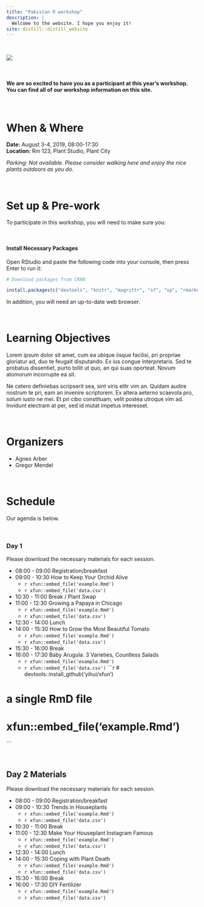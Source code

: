 ```yaml
---
title: "Pakistan R workshop"
description: |
  Welcome to the website. I hope you enjoy it!
site: distill::distill_website
---
```


<br>

![](https://images.unsplash.com/photo-1463936575829-25148e1db1b8?ixlib=rb-1.2.1&ixid=eyJhcHBfaWQiOjEyMDd9&auto=format&fit=crop&w=1990&q=80)

<br>

#### We are so excited to have you as a participant at this year's workshop. You can find all of our workshop information on this site.  

<br>

# When & Where

**Date:** August 3-4, 2019, 08:00-17:30  
**Location:** Rm 123, Plant Studio, Plant City

*Parking: Not available. Please consider walking here and enjoy the nice plants outdoors as you do.*  


<br>


# Set up & Pre-work

To participate in this workshop, you will need to make sure you:  


<br>



#### Install Necessary Packages
Open RStudio and paste the following code into your console, then press Enter to run it:


```r
# Download packages from CRAN

install.packages(c("devtools", "knitr", "magrittr", "sf", "sp", "rmarkdown", "usethis", "osmdata"))

```


In addition, you will need an up-to-date web browser.  

<br>



# Learning Objectives

Lorem ipsum dolor sit amet, cum ea ubique iisque facilisi, pri propriae gloriatur ad, duo te feugait disputando. Ex ius congue interpretaris. Sed te probatus dissentiet, purto tollit ut quo, an qui suas oporteat. Novum atomorum incorrupte ea sit.  

Ne cetero definiebas scripserit sea, sint viris elitr vim an. Quidam audire nostrum te pri, eam an invenire scriptorem. Ex altera aeterno scaevola pro, solum iusto ne mei. Et pri cibo constituam, velit postea utroque vim ad. Invidunt electram at per, sed id mutat impetus interesset.  


<br>

# Organizers

* Agnes Arber
* Gregor Mendel


<br>

# Schedule

Our agenda is below. 

<br>

### Day 1

Please download the necessary materials for each session. 

* 08:00 - 09:00 Registration/breakfast
* 09:00 - 10:30 How to Keep Your Orchid Alive
    + `r xfun::embed_file('example.Rmd')`  
    + `r xfun::embed_file('data.csv')`  
* 10:30 - 11:00 Break / Plant Swap
* 11:00 - 12:30 Growing a Papaya in Chicago
    + `r xfun::embed_file('example.Rmd')`  
    + `r xfun::embed_file('data.csv')`  
* 12:30 - 14:00 Lunch
* 14:00 - 15:30 How to Grow the Most Beautiful Tomato
    + `r xfun::embed_file('example.Rmd')`  
    + `r xfun::embed_file('data.csv')`  
* 15:30 - 16:00 Break
* 16:00 - 17:30 Baby Arugula: 3 Varieties, Countless Salads
    + `r xfun::embed_file('example.Rmd')`  
    + `r xfun::embed_file('data.csv')` 
```r

# devtools::install_github('yihui/xfun')

# a single RmD file
# xfun::embed_file('example.Rmd')
```


<br>


## Day 2 Materials

Please download the necessary materials for each session. 

* 08:00 - 09:00 Registration/breakfast
* 09:00 - 10:30 Trends in Houseplants
    + `r xfun::embed_file('example.Rmd')`  
    + `r xfun::embed_file('data.csv')` 
* 10:30 - 11:00 Break
* 11:00 - 12:30 Make Your Houseplant Instagram Famous
    + `r xfun::embed_file('example.Rmd')`  
    + `r xfun::embed_file('data.csv')` 
* 12:30 - 14:00 Lunch
* 14:00 - 15:30 Coping with Plant Death
    + `r xfun::embed_file('example.Rmd')`  
    + `r xfun::embed_file('data.csv')` 
* 15:30 - 16:00 Break
* 16:00 - 17:30 DIY Fertilizer
    + `r xfun::embed_file('example.Rmd')`  
    + `r xfun::embed_file('data.csv')` 


